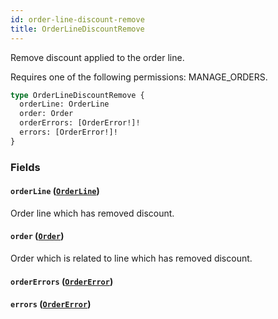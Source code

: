```yaml
---
id: order-line-discount-remove
title: OrderLineDiscountRemove
---
```



Remove discount applied to the order line. 

Requires one of the following permissions: MANAGE_ORDERS.

```graphql
type OrderLineDiscountRemove {
  orderLine: OrderLine
  order: Order
  orderErrors: [OrderError!]!
  errors: [OrderError!]!
}
```


### Fields

#### `orderLine` ([`OrderLine`](../../../developer/api-reference/objects/order-line))

Order line which has removed discount.


#### `order` ([`Order`](../../../developer/api-reference/objects/order))

Order which is related to line which has removed discount.


#### `orderErrors` ([`OrderError`](../../../developer/api-reference/objects/order-error))




#### `errors` ([`OrderError`](../../../developer/api-reference/objects/order-error))






